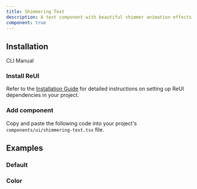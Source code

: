 ```yaml
---
title: Shimmering Text
description: A text component with beautiful shimmer animation effects that glide across the text.
component: true
---
```


## Installation

<Tabs defaultValue="cli">

<TabsList>
  <TabsTrigger value="cli">CLI</TabsTrigger>
  <TabsTrigger value="manual">Manual</TabsTrigger>
</TabsList>

<TabsContent value="cli">
  <CliCommands name="shimmering-text" />
</TabsContent>

<TabsContent value="manual">    
<Steps>

### Install ReUI

Refer to the [Installation Guide](/docs/installation) for detailed instructions on setting up ReUI dependencies in your project.

### Add component

Copy and paste the following code into your project's `components/ui/shimmering-text.tsx` file.

<ComponentPreview name="shimmering-text" />

</Steps>

</TabsContent>

</Tabs>

## Examples

### Default

<ExamplePreview path="shimmering-text/default" />

### Color

<ExamplePreview path="shimmering-text/color" />